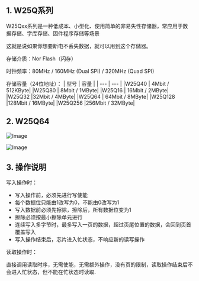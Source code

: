 

<WordCount>

## 1. W25Q系列

W25Qxx系列是一种低成本、小型化、使用简单的非易失性存储器，常应用于数据存储、字库存储、固件程序存储等场景

这就是说如果你想要断电不丢失数据，就可以用到这个存储器。

存储介质：Nor Flash（闪存）

时钟频率：80MHz / 160MHz (Dual SPI) / 320MHz (Quad SPI)

存储容量（24位地址）：
    | 型号 | 容量 |
	| --- | --- |
	|W25Q40	 | 4Mbit / 512KByte|
	|W25Q80	|  8Mbit / 1MByte|
	|W25Q16	 | 16Mbit / 2MByte|
	|W25Q32	  |32Mbit / 4MByte|
	|W25Q64 | 64Mbit / 8MByte|
	|W25Q128 |128Mbit / 16MByte|
	|W25Q256 |256Mbit / 32MByte|
    
## 2. W25Q64

![Image](https://github.com/user-attachments/assets/aaa73bbf-1450-477d-929c-2f0d8ce617f2)

![Image](https://github.com/user-attachments/assets/64774afa-ba9c-4847-8beb-b091e23ba717)

## 3. 操作说明

写入操作时：

- 写入操作前，必须先进行写使能
- 每个数据位只能由1改写为0，不能由0改写为1
- 写入数据前必须先擦除，擦除后，所有数据位变为1
- 擦除必须按最小擦除单元进行
- 连续写入多字节时，最多写入一页的数据，超过页尾位置的数据，会回到页首覆盖写入
- 写入操作结束后，芯片进入忙状态，不响应新的读写操作

读取操作时：

直接调用读取时序，无需使能，无需额外操作，没有页的限制，读取操作结束后不会进入忙状态，但不能在忙状态时读取.




</WordCount>